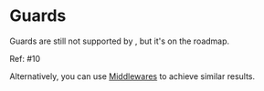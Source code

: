 
# Guards


Guards are still not supported by <PestTag/>, but it's on the roadmap.

Ref: <GithubTag issue={10}>#10</GithubTag>


Alternatively, you can use [Middlewares](middlewares.md) to achieve similar results.
